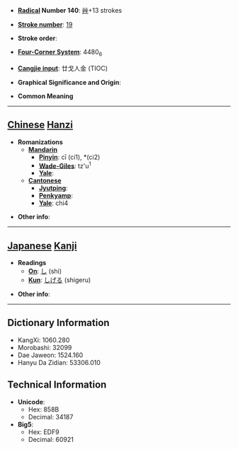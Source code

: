 * '''[[Wiktionary:Chinese radical index| Radical]] Number 140''': [[Wiktionary:Chinese radical index 艸|艸]]+13 strokes

* '''[[Wiktionary:Chinese total strokes index|Stroke number]]''': [[Wiktionary:Chinese total strokes index 19|19]]

* '''Stroke order''': 

* '''[[Wiktionary:Chinese four corner index|Four-Corner System]]''': 4480<sub>6</sub>

* '''[[Wiktionary:Chinese Cangjie index|Cangjie input]]''': 廿戈人金 (TIOC)

* '''Graphical Significance and Origin''': 

* '''Common Meaning'''

----

== [[Chinese]] [[Hanzi]] ==

* '''Romanizations'''
** '''[[Mandarin]]'''
*** '''[[Pinyin]]''': cī (ci1), *(ci2)
*** '''[[Wade-Giles]]''': tz'u<sup>1</sup>
*** '''[[Yale]]''': 
** '''[[Cantonese]]'''
*** '''[[Jyutping]]''':
*** '''[[Penkyamp]]''': 
*** '''[[Yale]]''': chi4

* '''Other info''': 

----

== [[Japanese]] [[Kanji]] ==

* '''Readings'''
** '''[[On]]''': [[し]] (shi)
** '''[[Kun]]''': [[しげる]] (shigeru)

* '''Other info''':  

----

== Dictionary Information ==

* KangXi: 1060.280
* Morobashi: 32099
* Dae Jaweon: 1524.160
* Hanyu Da Zidian: 53306.010

== Technical Information ==

* '''Unicode''':
** Hex: 858B
** Decimal: 34187
* '''Big5''':
** Hex: EDF9
** Decimal: 60921
